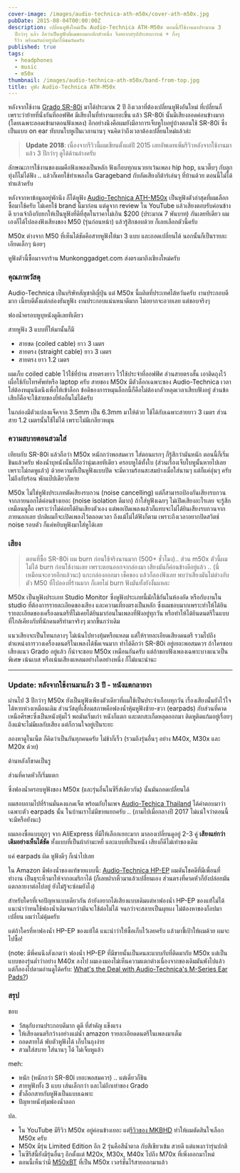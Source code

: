 ```yaml
---
cover-image: /images/audio-technica-ath-m50x/cover-ath-m50x.jpg
pubDate: 2015-08-04T00:00:00Z
description: เปลี่ยนหูฟังใหม่เป็น Audio-Technica ATH-M50x ตอนนี้ก็ใช้งานมาประมาณ 3
  ปีกว่าๆ แล้ว ถือว่าเป็นหูฟังที่ผมชอบมากอีกตัวหนึ่ง จึงอยากสรุปประสบการณ์ + กึ่งๆ
  รีวิว พร้อมกับถ่ายรูปมาให้ชมกันครับ
published: true
tags:
  - headphones
  - music
  - m50x
thumbnail: /images/audio-technica-ath-m50x/band-from-top.jpg
title: หูฟัง Audio-Technica ATH-M50x
---
```


หลังจากใช้งาน [Grado SR-80i](https://armno.in.th/grado-sr-80-i-headphone) มาได้ประมาณ 2 ปี ถึงเวลาที่ต้องเปลี่ยนหูฟังอันใหม่ ที่เปลี่ยนก็เพราะว่าย้ายที่นั่งกันที่ออฟฟิศ
มีเสียงในที่ทำงานเยอะขึ้น แล้ว SR-80i นั้นมีเสียงลอดค่อนข้างมาก (โดยเฉพาะลอดเข้ามาตอนฟังเพลง)
อีกอย่างนึงคือผมยังมีอาการเจ็บหูใบอยู่บ้างตอนใช้ SR-80i ซึ่งเป็นแบบ on ear ทับบนใบหูเป็นเวลานานๆ
จนคิดว่าถึงเวลาต้องเปลี่ยนใหม่แล้วล่ะ

> **Update 2018**: เนื่องจากรีวิวนี้ผมเขียนตั้งแต่ปี 2015 เลยอัพเดทเพิ่มรีวิวหลังจากใช้งานมาแล้ว 3 ปีกว่าๆ ดูได้ด้านล่างครับ

ลักษณะการใช้งานของผมคือฟังเพลงเป็นหลัก ฟังเกือบทุกแนวยกเว้นเพลง hip hop, แนวตึ๊บๆ กับลูกทุ่งก็ไม่ได้ฟัง
.. แล้วก็เคยใช้ทำเพลงใน Garageband กับอัดเสียงกีต้าร์เล่นๆ ที่บ้านด้วย ตอนนี้ไม่ได้ทำแล้วครับ

<Picture src="/images/audio-technica-ath-m50x/m50x-1.jpg" alt="Audio Techinca ATH-M50x"
  width="800" height="707"
  widths={[400,800]} />

หลังจากหาข้อมูลอยู่พักนึง ก็ได้หูฟัง [Audio-Technica ATH-M50x](https://www.audio-technica.com/cms/headphones/99aff89488ddd6b1/) เป็นหูฟังตัวล่าสุดที่ผมเลือกซื้อมาใช้ครับ
ไม่เคยใช้ brand นี้มาก่อน แต่ดูจาก review ใน YouTube แล้วเสียงตอบรับค่อนข้างดี
บางเจ้าถึงกับยกให้เป็นหูฟังที่ดีที่สุดในราคาไม่เกิน $200 (ประมาณ 7 พันบาท) กันเลยทีเดียว
ผมเองก็ได้ไปลองฟังเสียงของ M50 (รุ่นก่อนหน้า) แล้วรู้สึกชอบด้วย ก็เลยเลือกตัวนี้ครับ

<Picture src="/images/audio-technica-ath-m50x/band-from-top.jpg" alt="Audio Techinca ATH-M50x Headband"
  width="800" height="533" widths={[400,800]}  />

M50x ต่างจาก M50 ที่เห็นได้ชัดคือสายหูฟังให้มา 3 แบบ และถอดเปลี่ยนได้ นอกนั้นก็เป็นรายละเอียดเล็กๆ น้อยๆ

<Picture src="/images/audio-technica-ath-m50x/without-cable.jpg" alt="Audio Techinca ATH-M50x เมื่อถอดสายออก" width="800" height="533" widths={[400,800]}  />

<Picture src="/images/audio-technica-ath-m50x/without-cable-2.jpg" alt="Audio Techinca ATH-M50x เมื่อถอดสายออก"
  widths={[300,500]} sizes="(min-width: 1024px) 500px, 300px" height="800" width="533"  />

หูฟังตัวนี้ซื้อมาจากร้าน Munkonggadget.com ส่งตรงมาถึงเชียงใหม่ครับ

### คุณภาพวัสดุ

Audio-Technica เป็นบริษัทสัญชาติญี่ปุ่น แต่ M50x นี้ผลิตที่ประเทศไต้หวันครับ
งานประกอบดีมาก เนี้ยบดีตั้งแต่กล่องยันหูฟัง งานประกอบแน่นหนาดีมาก ไม่อยากจะอวยเลย แต่ชอบจริงๆ

<Picture src="/images/audio-technica-ath-m50x/closer-look.jpg" alt="Audio Techinca ATH-M50x closer look" width="800" height="533" widths={[400,800]}  />

ฟองน้ำครอบหูบุหนังดูดีเลยทีเดียว

<Picture src="/images/audio-technica-ath-m50x/folded.jpg" alt="Audio Techinca ATH-M50x folded" width="800" height="533" widths={[400,800]}  />

สายหูฟัง 3 แบบที่ให้มานั้นก็มี

- สายขด (coiled cable) ยาว 3 เมตร
- สายตรง (straight cable) ยาว 3 เมตร
- สายตรง ยาว 1.2 เมตร

ผมเก็บ coiled cable ไว้ใช้ที่บ้าน สายตรงยาว ไว้ใช้ประจำที่ออฟฟิศ ส่วนสายตรงสั้น เอาติดถุงไว้ เผื่อใช้กับโทรศัพท์หรือ laptop ครับ สายของ M50x มีตัวล็อกเฉพาะของ Audio-Technica เวลาใส่ต้องหมุนนิดนึงเพื่อให้เข้าล็อก
ข้อดีของการหมุนล็อกนี้ก็คือไม่ต้องกลัวหลุดเวลาเสียบฟังอยู่ ส่วนข้อเสียก็คือจะใช้สายของยี่ห้ออื่นไม่ได้ครับ

ในกล่องมีตัวแปลงแจ็คจาก 3.5mm เป็น 6.3mm มาให้ด้วย ใช้ได้กับเฉพาะสายยาว 3 เมตร ส่วนสาย 1.2 เมตรนั้นใช้ไม่ได้ เพราะไม่มีเกลียวหมุน

<Picture src="/images/audio-technica-ath-m50x/cable-lock.jpg" alt="ตัวล็อกสายหูฟังของ M50x" height="800" width="533" widths={[400,800]}  />

### ความสบายตอนสวมใส่

เทียบกับ SR-80i แล้วถือว่า M50x หนักกว่าพอสมควร ใส่ตอนแรกๆ ก็รู้สึกว่ามันหนัก ตอนนี้ก็เริ่มชินแล้วครับ
ฟองน้ำบุหนังนั้นก็ถือว่านุ่มเลยทีเดียว ครอบหูได้ทั้งใบ (ส่วนเรื่องเจ็บใบหูนั้นหายไปเลย เพราะไม่กดหูแล้ว)
ด้วยความที่เป็นหูฟังแบบปิด จะมีความร้อนสะสมบ้างเมื่อใส่นานๆ แต่ก็แค่อุ่นๆ ครับ ไม่ถึงกับร้อน พักแป๊ปเดียวก็หาย

M50x ไม่ใช่หูฟังประเภทตัดเสียงรบกวน (noise cancelling) แต่ก็สามารถป้องกันเสียงรบกวนจากภายนอกได้ค่อนข้างเยอะ
(noise isolation ดีมาก) ถ้าใส่หูฟังเฉยๆ ไม่เปิดเสียงอะไรเลย จะรู้สึกเหมือนหูอื้อ เพราะว่าไม่ค่อยได้ยินเสียงตัวเอง
แต่พอเปิดเพลงแล้วก็แทบจะไม่ได้ยินเสียงรบกวนจากภายนอกเลย ปกติผมก็จะเปิดเพลงไว้ตลอดเวลา ถึงแม้ไม่ได้ฟังก็ตาม
เพราะถึงเวลาอยากปิดสวิตช์ noise รอบตัว ก็แค่หยิบหูฟังมาใส่หูได้เลย

<Picture src="/images/audio-technica-ath-m50x/sideview.jpg" width="800" height="533" alt="ด้านข้างของ ATH-M50x" widths={[400,800]}  />

### เสียง

> ตอนที่ซื้อ SR-80i ผม burn ก่อนใช้จริงนานมาก (500+ ชั่วโมง).. ส่วน m50x ตัวนี้ผมไม่ได้ burn ก่อนใช้งานเลย
> เพราะตอนออกจากล่องมา เสียงมันก็ค่อนข้างดีอยู่แล้ว .. (นี่เหมือนจะอวยอีกแล้วนะ) แกะกล่องออกมา เช็คของ แล้วก็ลองฟังเลย
> พบว่าเสียงมันไม่ต่างกับตัว M50 ที่ไปลองที่ร้านมาก ก็เลยไม่ burn ฟังมันทั้งยังงั้นแหละ

M50x เป็นหูฟังประเภท Studio Monitor ซึ่งหูฟังประเภทนี้มักใช้กันในห้องอัด หรือกับงานใน studio ที่ต้องการรายละเอียดของเสียง
และความเที่ยงตรงเป็นหลัก ซึ่งผมชอบมากเพราะทำให้ได้ยินรายละเอียดของเครื่องดนตรีที่ไม่เคยได้ยินมาก่อนในเพลงที่ฟังอยู่ทุกวัน
หรือทำให้ได้ยินดนตรีในแบบที่ใกล้เคียงกับที่นักดนตรีทำมาจริงๆ มากขึ้นกว่าเดิม

แนวเสียงจะเป็นโทนกลางๆ ไม่เน้นไปทางทุ้มหรือแหลม แต่ให้รายละเอียดเสียงดนตรี รวมไปถึงตำแหน่งการวางเครื่องดนตรีในเพลงได้ชัดเจนมาก
ทำได้ดีกว่า SR-80i อยู่เยอะพอสมควร ถ้าใครชอบเสียงแนว Grado อยู่แล้ว ก็น่าจะชอบ M50x เหมือนกันครับ
แต่ถ้าชอบฟังเพลงเฉพาะบางแนวเป็นพิเศษ เน้นเบส หรือเน้นเสียงแหลมอย่างใดอย่างหนึ่ง ก็ไม่แนะนำนะ

<Picture src="/images/audio-technica-ath-m50x/sideview-2.jpg" width="800" height="533" alt="ด้านข้างของ ATH-M50x" widths={[400,800]}  />

---

### Update: หลังจากใช้งานมาแล้ว 3 ปี - หนังแตกลายงา

ผ่านไป 3 ปีกว่าๆ M50x ยังเป็นหูฟังเพียงตัวเดียวที่ผมใช้เป็นประจำเกือบทุกวัน
เรื่องเสียงนั้นยังไว้ใจได้หายห่วงเหมือนเดิม ส่วนวัสดุที่เสื่อมสภาพคือฟองน้ำหุ้มหูฟังซ้าย-ขวา (earpads)
กับส่วนที่คาดเหนือศีรษะซึ่งเป็นหนังหุ้มไว้
พอมันเริ่มเก่า หนังก็แตก และตกสะเก็ดหลุดออกมา ติดหูติดแก้มอยู่เรื่อยๆ
ถึงแม้จะไม่มีผลกับเสียง แต่ก็กวนใจอยู่เป็นระยะ

ลองหาดูในเน็ต ก็คิดว่าเป็นกันทุกคนครับ ไม่ช้าก็เร็ว (รวมถึงรุ่นอื่นๆ อย่าง M40x, M30x และ M20x ด้วย)

<Picture src="/images/audio-technica-ath-m50x/pads.jpg" width="800" height="533" alt="pads" widths={[400,800]}  />

ด้านหลังก็ขาดเป็นรู

<Picture src="/images/audio-technica-ath-m50x/pads-back.jpg" width="800" height="533" alt="pads" widths={[400,800]}  />

ส่วนที่คาดหัวก็เริ่มแตก

<Picture src="/images/audio-technica-ath-m50x/band.jpg" width="800" height="533" alt="pads" widths={[400,800]}  />

ซึ่งฟองน้ำครอบหูฟังของ M50x (และรุ่นอื่นในซีรี่ส์เดียวกัน) นั้นมันถอดเปลี่ยนได้

ผมสอบถามไปที่ร้านมั่นคงแกดเจ็ต พร้อมกับในเพจ [Audio-Techica Thailand](https://www.facebook.com/AudioTechnica.Thailand/)
ได้คำตอบมาว่า เฉพาะตัว earpads นั้น ในบ้านเราไม่มีขายแยกครับ .. (ถามไปเมื่อกลางปี 2017 ไม่แน่ใจว่าตอนนี้จะมีหรือยังนะ)

ผมลองซื้อแบบถูกๆ จาก AliExpress ที่มีให้เลือกเยอะมาก มาลองเปลี่ยนดูอยู่ 2-3 คู่
**เสียงแย่กว่าเดิมอย่างเห็นได้ชัด** ทั้งแบบที่เป็นผ้ากำมะหยี่ และแบบที่เป็นหนัง เสียงก็ดีไม่เท่าของเดิม

แค่ earpads ผิด หูฟังดีๆ ก็เน่าไปเลย

<Picture src="/images/audio-technica-ath-m50x/pads-on-aliexpress.jpg" width="800" height="533" alt="earpads ของ m50x ที่มีขายใน AliExpress" widths={[400,800]} />

ใน Amazon มีฟองน้ำของแท้ขายแบบนี้: [Audio-Technica HP-EP](https://www.amazon.com/Audio-Technica-HP-EP-Replacement-Earpads-Headphones/dp/B00LICYRVW/ref=sr_1_5?ie=UTF8&qid=1540966372&sr=8-5&keywords=m50x+pads)
ผมดันโชคดีที่มีเพื่อนที่ทำงาน เป็นธุระหิ้วมาให้จากอเมริกาได้ (ก็เลยฝากหิ้วมาแล้วเปลี่ยนเอง
ส่วนตรงที่คาดหัวก็ยังปล่อยมันแตกลายงาต่อไปอยู่ ยังไม่รู้จะซ่อมยังไง)

สำหรับใครที่เจอปัญหาแบบเดียวกัน ถ้ายังอยากได้เสียงแบบเดิมแต่หาฟองน้ำ HP-EP ของแท้ไม่ได้
แนะนำว่าทนใช้ฟองน้ำเดิมจนกว่ามันจะใช้ต่อไม่ได้ จนกว่าจะสลายเป็นผุยผง ไม่ต้องหาของก็อปมาเปลี่ยน ผมว่าไม่คุ้มครับ

แต่ถ้าใครที่หาฟองน้ำ HP-EP ของแท้ได้ แนะนำว่าให้ซื้อเก็บไว้เลยครับ แล้วมาชี้เป้าให้ผมด้วย ผมจะไปซื้อ!

(note: มีพี่คนนึงสังเกตว่า ฟองน้ำ HP-EP ที่มีขายนั้นเป็นคนละแบบกับที่ติดมากับ M50x แต่เป็นแบบของรุ่นต่ำว่าอย่าง M40x ลงไป
ผมเองมองไม่เห็นความแตกต่างเนื่องจากของเดิมมันพังไปแล้ว แต่ก็ลองไปตามอ่านดูได้ครับ:
[What's the Deal with Audio-Technica's M-Series Ear Pads?](https://medium.com/@Xander51/whats-the-deal-with-audio-technica-s-m-series-ear-pads-e76bd2129413))

<Picture src="/images/audio-technica-ath-m50x/ath-m50x-after-3-years.jpg" width="800" height="533" alt="หูฟัง m50x หลังจากใช้งานมาแล้ว 3 ปี" widths={[400,800]}   />

### สรุป

ชอบ

- วัสดุกับงานประกอบดีมาก ดูดี ที่สำคัญ แข็งแรง
- ให้เสียงดนตรีกว้างอย่างแม่น้ำ amazon รายละเอียดดนตรีในเพลงมาเต็ม
- ถอดสายได้ พับตัวหูฟังได้ เก็บในถุงง่าย
- สวมใส่สบาย ใส่นานๆ ได้ ไม่เจ็บหูแล้ว

meh:

- หนัก (หนักกว่า SR-80i เยอะพอสมควร) .. แต่เดี๋ยวก็ชิน
- สายหูฟังทั้ง 3 แบบ เส้นเล็กกว่า และไม่ถึกเท่าของ Grado
- ขั้วล็อกสายกับหูฟังเป็นแบบเฉพาะ
- ปัญหาหนังหุ้มฟองน้ำลอก

<Picture  src="/images/audio-technica-ath-m50x/desk.jpg" width="800" height="533" alt="M50x บนโต๊ะทำงาน" widths={[400,800]}   />

ปล.

- ใน YouTube มีรีวิว M50x อยู่ค่อนข้างเยอะ แต่[รีวิวของ MKBHD](https://www.youtube.com/watch?v=y5DyEYuvF3o) ทำให้ผมตัดสินใจเลือก M50x ครับ
- M50x มีรุ่น Limited Edition อีก 2 รุ่นคือสีน้ำตาล กับสีเขียวเข้ม สวยดี แต่แพงกว่ารุ่นปกติ
- ในซีรีส์นี้ยังมีรุ่นอื่นๆ อีกตั้งแต่ M20x, M30x, M40x ไปถึง M70x ที่เพิ่งออกมาใหม่
- ตอนนี้เห็นว่ามี [M50xBT](https://www.facebook.com/AudioTechnica.Thailand/photos/a.143118705821504/1396278607172168/?type=3&theater) ที่เป็น M50x เวอร์ชั่นไร้สายออกมาแล้ว
